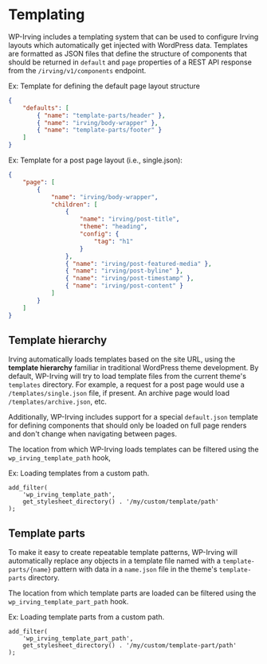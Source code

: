 <Meta title="WordPress|Templating" />

# Templating

WP-Irving includes a templating system that can be used to configure Irving layouts which automatically get injected with WordPress data. Templates are formatted as JSON files that define the structure of components that should be returned in `default` and `page` properties of a REST API response from the `/irving/v1/components` endpoint.

Ex: Template for defining the default page layout structure

```json
{
    "defaults": [
        { "name": "template-parts/header" },
        { "name": "irving/body-wrapper" },
        { "name": "template-parts/footer" }
    ]
}
```

Ex: Template for a post page layout (i.e., single.json):

```json
{
    "page": [
        {
            "name": "irving/body-wrapper",
            "children": [
                {
                    "name": "irving/post-title",
                    "theme": "heading",
                    "config": {
                        "tag": "h1"
                    }
                },
                { "name": "irving/post-featured-media" },
                { "name": "irving/post-byline" },
                { "name": "irving/post-timestamp" },
                { "name": "irving/post-content" }        
            ]
        }
    ]
}
```

## Template hierarchy

Irving automatically loads templates based on the site URL, using the **template hierarchy** familiar in traditional WordPress theme development. By default, WP-Irving will try to load template files from the current theme's `templates` directory. For example, a request for a post page would use a `/templates/single.json` file, if present. An archive page would load `/templates/archive.json`, etc.

Additionally, WP-Irving includes support for a special `default.json` template for defining components that should only be loaded on full page renders and don't change when navigating between pages.

The location from which WP-Irving loads templates can be filtered using the `wp_irving_template_path` hook,

Ex: Loading templates from a custom path.

```
add_filter(
	'wp_irving_template_path',
	get_stylesheet_directory() . '/my/custom/template/path'
);
```

## Template parts

To make it easy to create repeatable template patterns, WP-Irving will automatically replace any objects in a template file named with a `template-parts/{name}` pattern with data in a `name.json` file in the theme's `template-parts` directory.

The location from which template parts are loaded can be filtered using the `wp_irving_template_part_path` hook.

Ex: Loading template parts from a custom path.

```
add_filter(
	'wp_irving_template_part_path', 
	get_stylesheet_directory() . '/my/custom/template-part/path'
);
```






